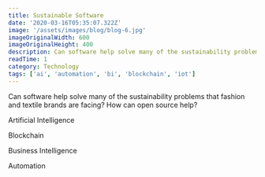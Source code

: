 ```yaml
---
title: Sustainable Software
date: '2020-03-16T05:35:07.322Z'
image: '/assets/images/blog/blog-6.jpg'
imageOriginalWidth: 600
imageOriginalHeight: 400
description: Can software help solve many of the sustainability problems that fashion and textile brands are facing? How can open source help?
readTime: 1
category: Technology
tags: ['ai', 'automation', 'bi', 'blockchain', 'iot']
---
```


Can software help solve many of the sustainability problems that fashion and textile brands are facing? How can open source help?

Artificial Intelligence

Blockchain

Business Intelligence

Automation


